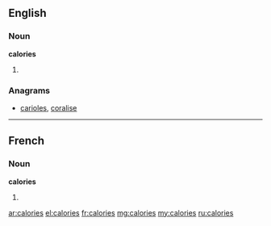 ==English==

===Noun===
'''calories'''

# {{plural of|calorie}}

===Anagrams===
* [[carioles#English|carioles]], [[coralise#English|coralise]]

----

==French==

===Noun===
'''calories''' {{f}}

# {{plural of|calorie|lang=fr}}

[[ar:calories]]
[[el:calories]]
[[fr:calories]]
[[mg:calories]]
[[my:calories]]
[[ru:calories]]